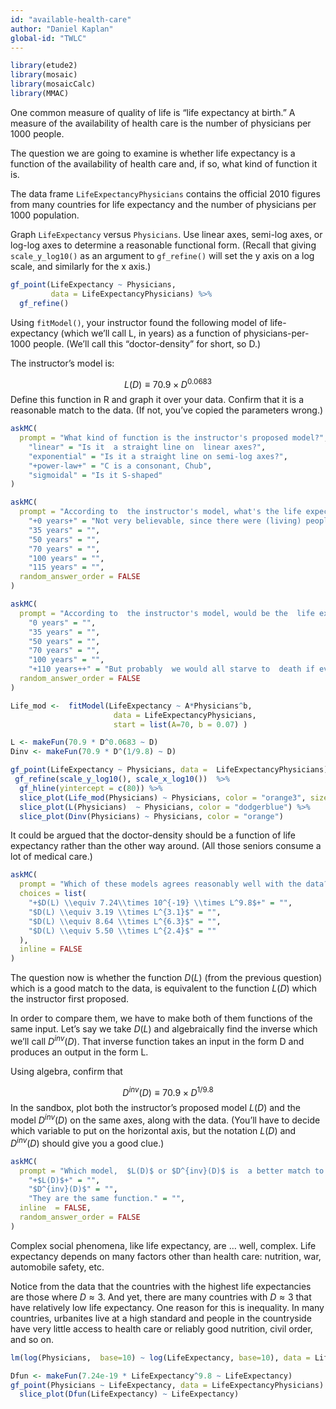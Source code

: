 ```yaml
---
id: "available-health-care"
author: "Daniel Kaplan"
global-id: "TWLC"
---
```


```r
library(etude2)
library(mosaic)
library(mosaicCalc)
library(MMAC)
```

One common measure of quality of life is "life expectancy at birth." A measure of the availability of  health  care is the number of physicians per 1000 people.

The question we are going to examine is whether life expectancy is a function of the availability of health care  and, if so, what kind of function  it is.

The data frame `LifeExpectancyPhysicians` contains the official 2010 figures from  many countries for life  expectancy and  the number of physicians per 1000 population.

Graph `LifeExpectancy` versus `Physicians`. Use linear axes, semi-log axes, or log-log axes to determine a reasonable functional form. (Recall  that giving `scale_y_log10()` as  an argument to  `gf_refine()` will set the y axis on  a log scale, and  similarly for the x axis.)

::: {.scaffolding  data-latex=""}
```r
gf_point(LifeExpectancy ~ Physicians,
         data = LifeExpectancyPhysicians) %>%
  gf_refine()
```
:::

Using `fitModel()`, your instructor found the following model of life-expectancy (which we'll call L, in years) as a function of physicians-per-1000 people. (We'll call this "doctor-density" for short, so D.)

The instructor's model is:

$$L(D) \equiv 70.9 \times D^{0.0683}$$
Define this function in R and graph it over your  data. Confirm that it is a reasonable match to the data. (If not, you've copied the parameters  wrong.)

```r
askMC(
  prompt = "What kind of function is the instructor's proposed model?",
    "linear" = "Is it  a straight line on  linear axes?",
    "exponential" = "Is it a straight line on semi-log axes?",
    "+power-law+" = "C is a consonant, Chub",
    "sigmoidal" = "Is it S-shaped"
)
```


```r
askMC(
  prompt = "According to  the instructor's model, what's the life expectancy when there are no physicians at all?",
    "+0 years+" = "Not very believable, since there were (living) people before there were physicians. The power-law functional form always forces zero input to be zero output. So maybe not to be taken so seriously.",
    "35 years" = "",
    "50 years" = "",
    "70 years" = "",
    "100 years" = "",
    "115 years" = "",
  random_answer_order = FALSE
)
```

```r
askMC(
  prompt = "According to  the instructor's model, would be the  life expectancy if every person in the world were a physician? (Hint: Translate this into physicians/1000-people.)",
    "0 years" = "",
    "35 years" = "",
    "50 years" = "",
    "70 years" = "",
    "100 years" = "",
    "+110 years++" = "But probably  we would all starve to  death if everybody was a physician! This also is an unreasonable extrapolation.",
  random_answer_order = FALSE
)
```

```r
Life_mod <-  fitModel(LifeExpectancy ~ A*Physicians^b,
                       data = LifeExpectancyPhysicians,
                       start = list(A=70, b = 0.07) )

L <- makeFun(70.9 * D^0.0683 ~ D)
Dinv <- makeFun(70.9 * D^(1/9.8) ~ D)

gf_point(LifeExpectancy ~ Physicians, data =  LifeExpectancyPhysicians) %>%
 gf_refine(scale_y_log10(), scale_x_log10())  %>%
  gf_hline(yintercept = c(80)) %>%
  slice_plot(Life_mod(Physicians) ~ Physicians, color = "orange3", size=3) %>%
  slice_plot(L(Physicians)  ~ Physicians, color = "dodgerblue") %>%
  slice_plot(Dinv(Physicians) ~ Physicians, color = "orange")
```
It could  be argued that the doctor-density should be a function  of life  expectancy rather than  the other way around. (All those seniors consume a lot of medical care.)


```r
askMC(
  prompt = "Which of these models agrees reasonably well with the data? (Hint: You can plot the model over the data.)",
  choices = list(
    "+$D(L) \\equiv 7.24\\times 10^{-19} \\times L^9.8$+" = "",
    "$D(L) \\equiv 3.19 \\times L^{3.1}$" = "",
    "$D(L) \\equiv 8.64 \\times L^{6.3}$" = "",
    "$D(L) \\equiv 5.50 \\times L^{2.4}$" = ""
  ),
  inline = FALSE
)
```

The question now is whether the function $D(L)$ (from the previous question) which  is a good match to the data, is equivalent to  the function $L(D)$ which the instructor first proposed.

In order to compare them, we have to make both of them  functions of the same input. Let's say we take  $D(L)$ and algebraically  find the inverse which we'll call $D^{inv}(D)$. That inverse function takes an input in the form D and produces an output  in the form L.

Using algebra, confirm that

$$D^{inv}(D) \equiv  70.9 \times D^{1/9.8}$$
In the sandbox, plot both the instructor's proposed model $L(D)$ and the model $D^{inv}(D)$ on the same axes, along with  the data. (You'll have to decide which variable to put  on  the horizontal axis, but the notation $L(D)$ and $D^{inv}(D)$ should give you  a good clue.)

```r
askMC(
  prompt = "Which model,  $L(D)$ or $D^{inv}(D)$ is  a better match to the data when $D < 1$?",
    "+$L(D)$+" = "",
    "$D^{inv}(D)$" = "",
    "They are the same function." = "",
  inline  = FALSE,
  random_answer_order = FALSE
)
```

Complex social phenomena, like life expectancy, are  ... well, complex. Life expectancy depends on many factors other than health care: nutrition, war, automobile safety, etc.

Notice from the data that the countries with the highest life expectancies are those where $D  \approx 3$. And yet, there  are many countries with $D \approx 3$ that have relatively low  life expectancy. One reason for this is inequality. In many countries, urbanites live at a high  standard  and people in the countryside have very little access to health care or reliably good nutrition, civil order, and so on.


```r
lm(log(Physicians,  base=10) ~ log(LifeExpectancy, base=10), data = LifeExpectancyPhysicians)

Dfun <- makeFun(7.24e-19 * LifeExpectancy^9.8 ~ LifeExpectancy)
gf_point(Physicians ~ LifeExpectancy, data = LifeExpectancyPhysicians) %>%
  slice_plot(Dfun(LifeExpectancy) ~ LifeExpectancy)
```

